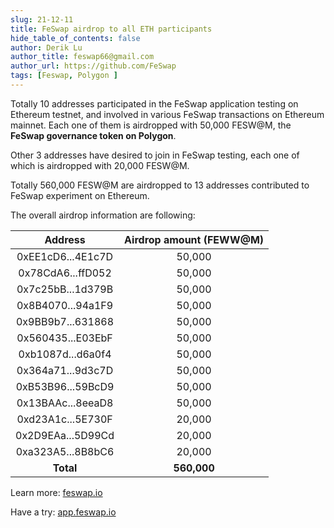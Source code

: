 ```yaml
---
slug: 21-12-11
title: FeSwap airdrop to all ETH participants
hide_table_of_contents: false
author: Derik Lu
author_title: feswap66@gmail.com
author_url: https://github.com/FeSwap
tags: [Feswap, Polygon ]
---
```


Totally 10 addresses participated in the FeSwap application testing on Ethereum testnet, and involved in various FeSwap 
transactions on Ethereum mainnet. Each one of them is airdropped with 50,000 FESW@M, the <b>FeSwap governance token on Polygon</b>.

Other 3 addresses have desired to join in FeSwap testing, each one of which is airdropped with 20,000 FESW@M. 

Totally 560,000 FESW@M are airdropped to 13 addresses contributed to FeSwap experiment on Ethereum.

The overall airdrop information are following:

<div className="table">

| Address         | Airdrop amount (FEWW@M)         | 
|:---------------:|:-------------------------------:|
|0xEE1cD6...4E1c7D     | 50,000                          |
|0x78CdA6...ffD052     | 50,000                          |
|0x7c25bB...1d379B     | 50,000                          |
|0x8B4070...94a1F9     | 50,000                          |
|0x9BB9b7...631868     | 50,000                          |
|0x560435...E03EbF     | 50,000                          |
|0xb1087d...d6a0f4     | 50,000                          |
|0x364a71...9d3c7D     | 50,000                          |
|0xB53B96...59BcD9     | 50,000                          |
|0x13BAAc...8eeaD8     | 50,000                          |
|0xd23A1c...5E730F     | 20,000                          |
|0x2D9EAa...5D99Cd     | 20,000                          |
|0xa323A5...8B8bC6     | 20,000                          |
|<b>Total </b>    | <b>560,000 </b>                         |

</div>


Learn more: [feswap.io](https://www.feswap.io)

Have a try: [app.feswap.io](https://app.feswap.io)

